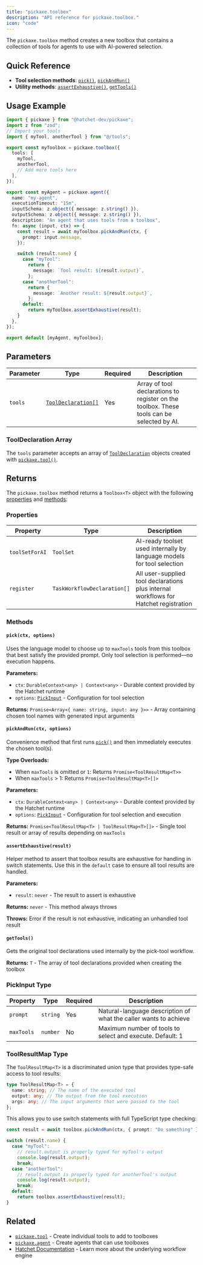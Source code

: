 ```yaml
---
title: "pickaxe.toolbox"
description: "API reference for pickaxe.toolbox."
icon: "code"
---
```


The `pickaxe.toolbox` method creates a new toolbox that contains a collection of tools for agents to use with AI-powered selection.

## Quick Reference

- **Tool selection methods**: [`pick()`](#pickctx-options), [`pickAndRun()`](#pickandrunctl-options)
- **Utility methods**: [`assertExhaustive()`](#assertexhaustiveresult), [`getTools()`](#gettools)

## Usage Example

```typescript
import { pickaxe } from "@hatchet-dev/pickaxe";
import z from "zod";
// Import your tools
import { myTool, anotherTool } from "@/tools";

export const myToolbox = pickaxe.toolbox({
  tools: [
    myTool,
    anotherTool,
    // Add more tools here
  ],
});

export const myAgent = pickaxe.agent({
  name: "my-agent",
  executionTimeout: "15m",
  inputSchema: z.object({ message: z.string() }),
  outputSchema: z.object({ message: z.string() }),
  description: "An agent that uses tools from a toolbox",
  fn: async (input, ctx) => {
    const result = await myToolbox.pickAndRun(ctx, {
      prompt: input.message,
    });

    switch (result.name) {
      case "myTool":
        return {
          message: `Tool result: ${result.output}`,
        };
      case "anotherTool":
        return {
          message: `Another result: ${result.output}`,
        };
      default:
        return myToolbox.assertExhaustive(result);
    }
  },
});

export default [myAgent, myToolbox];
```

## Parameters

| Parameter | Type                                          | Required | Description                                                                               |
| --------- | --------------------------------------------- | -------- | ----------------------------------------------------------------------------------------- |
| `tools`   | [`ToolDeclaration[]`](#tooldeclaration-array) | Yes      | Array of tool declarations to register on the toolbox. These tools can be selected by AI. |

### ToolDeclaration Array

The `tools` parameter accepts an array of [`ToolDeclaration`](/api-reference/tool) objects created with [`pickaxe.tool()`](/api-reference/tool).

## Returns

The `pickaxe.toolbox` method returns a `Toolbox<T>` object with the following [properties](#properties) and [methods](#methods):

### Properties

| Property       | Type                        | Description                                                                          |
| -------------- | --------------------------- | ------------------------------------------------------------------------------------ |
| `toolSetForAI` | `ToolSet`                   | AI-ready toolset used internally by language models for tool selection               |
| `register`     | `TaskWorkflowDeclaration[]` | All user-supplied tool declarations plus internal workflows for Hatchet registration |

### Methods

#### `pick(ctx, options)`

Uses the language model to choose up to `maxTools` tools from this toolbox that best satisfy the provided prompt. Only tool selection is performed—no execution happens.

**Parameters:**

- `ctx`: `DurableContext<any> | Context<any>` - Durable context provided by the Hatchet runtime
- `options`: [`PickInput`](#pickinput-type) - Configuration for tool selection

**Returns:** `Promise<Array<{ name: string, input: any }>>` - Array containing chosen tool names with generated input arguments

#### `pickAndRun(ctx, options)`

Convenience method that first runs [`pick()`](#pickctx-options) and then immediately executes the chosen tool(s).

**Type Overloads:**

- When `maxTools` is omitted or `1`: Returns `Promise<ToolResultMap<T>>`
- When `maxTools` > 1: Returns `Promise<ToolResultMap<T>[]>`

**Parameters:**

- `ctx`: `DurableContext<any> | Context<any>` - Durable context provided by the Hatchet runtime
- `options`: [`PickInput`](#pickinput-type) - Configuration for tool selection and execution

**Returns:** `Promise<ToolResultMap<T> | ToolResultMap<T>[]>` - Single tool result or array of results depending on `maxTools`

#### `assertExhaustive(result)`

Helper method to assert that toolbox results are exhaustive for handling in switch statements. Use this in the `default` case to ensure all tool results are handled.

**Parameters:**

- `result`: `never` - The result to assert is exhaustive

**Returns:** `never` - This method always throws

**Throws:** Error if the result is not exhaustive, indicating an unhandled tool result

#### `getTools()`

Gets the original tool declarations used internally by the pick-tool workflow.

**Returns:** `T` - The array of tool declarations provided when creating the toolbox

### PickInput Type

| Property   | Type     | Required | Description                                                      |
| ---------- | -------- | -------- | ---------------------------------------------------------------- |
| `prompt`   | `string` | Yes      | Natural-language description of what the caller wants to achieve |
| `maxTools` | `number` | No       | Maximum number of tools to select and execute. Default: 1        |

### ToolResultMap Type

The `ToolResultMap<T>` is a discriminated union type that provides type-safe access to tool results:

```typescript
type ToolResultMap<T> = {
  name: string; // The name of the executed tool
  output: any; // The output from the tool execution
  args: any; // The input arguments that were passed to the tool
};
```

This allows you to use switch statements with full TypeScript type checking:

```typescript
const result = await toolbox.pickAndRun(ctx, { prompt: "Do something" });

switch (result.name) {
  case "myTool":
    // result.output is properly typed for myTool's output
    console.log(result.output);
    break;
  case "anotherTool":
    // result.output is properly typed for anotherTool's output
    console.log(result.output);
    break;
  default:
    return toolbox.assertExhaustive(result);
}
```

## Related

- [`pickaxe.tool`](/api-reference/tool) - Create individual tools to add to toolboxes
- [`pickaxe.agent`](/api-reference/agent) - Create agents that can use toolboxes
- [Hatchet Documentation](https://docs.hatchet.run) - Learn more about the underlying workflow engine

